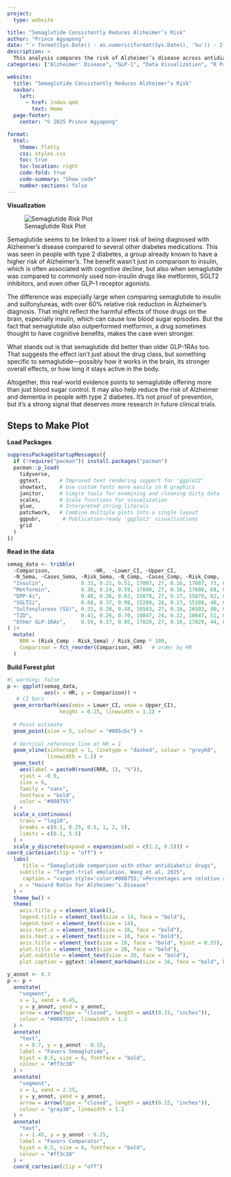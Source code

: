 ```yaml
---
project:
  type: website

title: "Semaglutide Consistently Reduces Alzheimer’s Risk"
author: "Prince Agyapong"
date: "`r format(Sys.Date() - as.numeric(format(Sys.Date(), '%u')) - 2, '%B %d, %Y')`"
description: >
  This analysis compares the risk of Alzheimer’s disease across antidiabetic treatments in individuals with type 2 diabetes. The visualization presents hazard ratios and relative risk reductions for semaglutide versus other therapies, accompanied by a brief interpretive summary of the findings.
categories: ["Alzheimer' Disease", "GLP-1", "Data Visualization", "R Programming"]

website:
  title: "Semaglutide Consistently Reduces Alzheimer’s Risk"
  navbar:
    left:
      - href: index.qmd
        text: Home
  page-footer:
    center: "© 2025 Prince Agyapong" 

format:
  html:
    theme: flatly
    css: styles.css
    toc: true
    toc-location: right
    code-fold: true
    code-summary: "Show code"
    number-sections: false
---
```


**Visualization**

![Semaglutide Risk Plot](clipboard-2440929796.png)

Semaglutide seems to be linked to a lower risk of being diagnosed with Alzheimer’s disease compared to several other diabetes medications. This was seen in people with type 2 diabetes, a group already known to have a higher risk of Alzheimer’s. The benefit wasn’t just in comparison to insulin, which is often associated with cognitive decline, but also when semaglutide was compared to commonly used non-insulin drugs like metformin, SGLT2 inhibitors, and even other GLP-1 receptor agonists.

The difference was especially large when comparing semaglutide to insulin and sulfonylureas, with over 60% relative risk reduction in Alzheimer’s diagnosis. That might reflect the harmful effects of those drugs on the brain, especially insulin, which can cause low blood sugar episodes. But the fact that semaglutide also outperformed metformin, a drug sometimes thought to have cognitive benefits, makes the case even stronger.

What stands out is that semaglutide did better than older GLP-1RAs too. That suggests the effect isn’t just about the drug class, but something specific to semaglutide—possibly how it works in the brain, its stronger overall effects, or how long it stays active in the body.

Altogether, this real-world evidence points to semaglutide offering more than just blood sugar control. It may also help reduce the risk of Alzheimer and dementia in people with type 2 diabetes. It’s not proof of prevention, but it’s a strong signal that deserves more research in future clinical trials.

## Steps to Make Plot

**Load Packages**

```r
suppressPackageStartupMessages({
  if (!require("pacman")) install.packages("pacman")
  pacman::p_load(
    tidyverse,   
    ggtext,      # Improved text rendering support for 'ggplot2'
    showtext,    # Use custom fonts more easily in R graphics
    janitor,     # Simple tools for examining and cleaning dirty data
    scales,      # Scale functions for visualization
    glue,        # Interpreted string literals
    patchwork,   # Combine multiple plots into a single layout
    ggpubr,       # Publication-ready 'ggplot2' visualizations
    grid
  )
})
```

**Read in the data**

```r
semag_data <- tribble(
  ~Comparison,              ~HR,  ~Lower_CI, ~Upper_CI,
  ~N_Sema, ~Cases_Sema, ~Risk_Sema, ~N_Comp, ~Cases_Comp, ~Risk_Comp,
  "Insulin",            0.33, 0.21, 0.51, 17087, 27, 0.16, 17087, 73, 0.43,
  "Metformin",          0.38, 0.24, 0.59, 17080, 27, 0.16, 17080, 68, 0.40,
  "DPP-4i",             0.40, 0.26, 0.63, 15878, 27, 0.17, 15878, 62, 0.39,
  "SGLT2i",             0.60, 0.37, 0.98, 15288, 26, 0.17, 15288, 40, 0.26,
  "Sulfonylureas (SU)", 0.31, 0.20, 0.48, 16503, 27, 0.16, 16503, 80, 0.49,
  "TZD",                0.43, 0.26, 0.70, 10847, 24, 0.22, 10847, 51, 0.47,
  "Other GLP-1RAs",     0.59, 0.37, 0.95, 17029, 27, 0.16, 17029, 44, 0.26
) |>
  mutate(
    RRR = (Risk_Comp - Risk_Sema) / Risk_Comp * 100,
    Comparison = fct_reorder(Comparison, HR)   # order by HR
  )

```

**Build Forest plot**

```r
#| warning: false 
p <- ggplot(semag_data,
            aes(x = HR, y = Comparison)) +
   # CI bars
  geom_errorbarh(aes(xmin = Lower_CI, xmax = Upper_CI),
                 height = 0.25, linewidth = 1.2) +
  
  # Point estimate
  geom_point(size = 5, colour = "#085cbc") +
  
  # Vertical reference line at HR = 1
  geom_vline(xintercept = 1, linetype = "dashed", colour = "grey60",
             linewidth = 1.2) +
  geom_text(
    aes(label = paste0(round(RRR, 1), "%")),
    vjust = -0.9,
    size = 6,
    family = "sans",
    fontface = "bold",
    color = "#008755" 
  ) +
  scale_x_continuous(
    trans = "log10",
    breaks = c(0.1, 0.25, 0.5, 1, 2, 5),
    limits = c(0.1, 5.5)
  ) +
  scale_y_discrete(expand = expansion(add = c(1.2, 0.5))) +
coord_cartesian(clip = "off") +                             
  labs(
     title = "Semaglutide comparison with other antidiabetic drugs",
    subtitle = "Target-trial emulation, Wang et al, 2025",
     caption = "<span style='color:#008755;'>Percentages are relative risk reduction</span><br>Source: Wang 2025, Alzheimer’s & Dementia",
    x = "Hazard Ratio for Alzheimer’s Disease"
  ) + 
  theme_bw() +
  theme(
    axis.title.y = element_blank(),
    legend.title = element_text(size = 14, face = "bold"),
    legend.text = element_text(size = 14),
    axis.text.x = element_text(size = 16, face = "bold"),
    axis.text.y = element_text(size = 16, face = "bold"),
    axis.title = element_text(size = 16, face = "bold", hjust = 0.55),
    plot.title = element_text(size = 20, face = "bold"),
    plot.subtitle = element_text(size = 20, face = "bold"),
    plot.caption = ggtext::element_markdown(size = 16, face = "bold", hjust = 0.5))

y_annot <- 0.3   
p <- p +
  annotate(
    "segment",
    x = 1, xend = 0.45,
    y = y_annot, yend = y_annot,
    arrow = arrow(type = "closed", length = unit(0.15, "inches")),
    colour = "#008755", linewidth = 1.2 
  ) +
  annotate(
    "text",
    x = 0.7, y = y_annot - 0.15,    
    label = "Favors Semaglutide",
    hjust = 0.5, size = 6, fontface = "bold",
    colour = "#ff3c38"
  ) +
  annotate(
    "segment",
    x = 1, xend = 2.25,
    y = y_annot, yend = y_annot,
    arrow = arrow(type = "closed", length = unit(0.15, "inches")),
    colour = "gray30", linewidth = 1.2  
  ) +
  annotate(
    "text",
    x = 1.45, y = y_annot - 0.15,      
    label = "Favors Comparator",
    hjust = 0.5, size = 6, fontface = "bold",
    colour = "#ff3c38"
  ) +
  coord_cartesian(clip = "off") 
```
